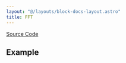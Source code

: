 ```yaml
---
layout: "@/layouts/block-docs-layout.astro"
title: FFT
---
```



<PythonDocsDisplay docstring={docstring} />

[Source Code](https://github.com/flojoy-ai/blocks/blob/main/blocks/TRANSFORMERS/SIGNAL_PROCESSING/FFT/FFT.py)

## Example
